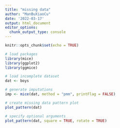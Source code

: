 ```yaml
---
title: "missing data"
author: "ManBuXiaoCu"
date: '2022-03-17'
output: html_document
editor_options: 
  chunk_output_type: console
---
```


```r
knitr::opts_chunk$set(echo = TRUE)
```

```r
# load packages
library(mice)
library(ggplot2)
library(ggmice)

# load incomplete dataset 
dat <- boys

# generate imputations
imp <- mice(dat, method = "pmm", printFlag = FALSE)
```

```r
# create missing data pattern plot
plot_pattern(dat)
```

```r

# specify optional arguments  
plot_pattern(dat, square = TRUE, rotate = TRUE)
```


